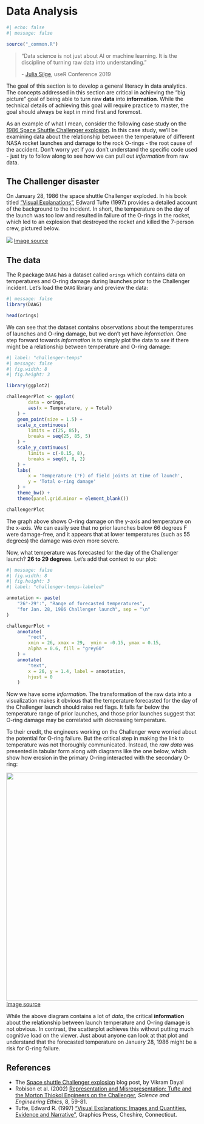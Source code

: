# Data Analysis {#sec-data-analysis .unnumbered}

```r
#| echo: false
#| message: false

source("_common.R")
```

> "Data science is not just about AI or machine learning. It is the discipline of turning raw data into understanding."
>
> \- [Julia Silge](https://juliasilge.com/), useR Conference 2019

The goal of this section is to develop a general literacy in data analytics. The concepts addressed in this section are critical in achieving the "big picture" goal of being able to turn raw **data** into **information**. While the technical details of achieving this goal will require practice to master, the goal should always be kept in mind first and foremost.

As an example of what I mean, consider the following case study on the [1986 Space Shuttle Challenger explosion](https://en.wikipedia.org/wiki/Space_Shuttle_Challenger_disaster). In this case study, we'll be examining data about the relationship between the temperature of different NASA rocket launches and damage to the rock O-rings - the root cause of the accident. Don't worry yet if you don't understand the specific code used - just try to follow along to see how we can pull out _information_ from raw data.

## The Challenger disaster

On January 28, 1986 the space shuttle Challenger exploded. In his book titled ["Visual Explanations"](https://www.edwardtufte.com/tufte/books_visex), Edward Tufte (1997) provides a detailed account of the background to the incident. In short, the temperature on the day of the launch was too low and resulted in failure of the O-rings in the rocket, which led to an explosion that destroyed the rocket and killed the 7-person crew, pictured below.

![](images/challenger_crew.jpg)
[[Image source](https://www.flickr.com/photos/gsfc/12191288154)]{.aside}

## The data

The R package `DAAG` has a dataset called `orings` which contains data on temperatures and O-ring damage during launches prior to the Challenger incident. Let's load the `DAAG` library and preview the data:

```r
#| message: false
library(DAAG)

head(orings)
```

We can see that the dataset contains observations about the temperatures of launches and O-ring damage, but we don't yet have _information_. One step forward towards _information_ is to simply plot the data to _see_ if there might be a relationship between temperature and O-ring damage:

```r
#| label: "challenger-temps"
#| message: false
#| fig.width: 8
#| fig.height: 3

library(ggplot2)

challengerPlot <- ggplot(
        data = orings, 
        aes(x = Temperature, y = Total)
    ) +
    geom_point(size = 1.5) +
    scale_x_continuous(
        limits = c(25, 85), 
        breaks = seq(25, 85, 5)
    ) +
    scale_y_continuous(
        limits = c(-0.15, 8), 
        breaks = seq(0, 8, 2)
    ) +
    labs(
        x = 'Temperature (°F) of field joints at time of launch',
        y = 'Total o-ring damage'
    ) +
    theme_bw() +
    theme(panel.grid.minor = element_blank())

challengerPlot
```

The graph above shows O-ring damage on the y-axis and temperature on the x-axis. We can easily see that no prior launches below 66 degrees F were damage-free, and it appears that at lower temperatures (such as 55 degrees) the damage was even more severe.

Now, what temperature was forecasted for the day of the Challenger launch? **26 to 29 degrees**. Let's add that context to our plot:

```r
#| message: false
#| fig.width: 8
#| fig.height: 3
#| label: "challenger-temps-labeled"

annotation <- paste(
    "26°-29°:", "Range of forecasted temperatures",
    "for Jan. 28, 1986 Challenger launch", sep = "\n"
)

challengerPlot +
    annotate(
        "rect", 
        xmin = 26, xmax = 29,  ymin = -0.15, ymax = 0.15,
        alpha = 0.6, fill = "grey60"
    ) +
    annotate(
        "text", 
        x = 26, y = 1.4, label = annotation, 
        hjust = 0
    )
```

Now we have some _information_. The transformation of the raw data into a visualization makes it obvious that the temperature forecasted for the day of the Challenger launch should raise red flags. It falls far below the temperature range of prior launches, and those prior launches suggest that O-ring damage may be correlated with decreasing temperature.

To their credit, the engineers working on the Challenger were worried about the potential for O-ring failure. But the critical step in making the link to temperature was not thoroughly communicated. Instead, the _raw data_ was presented in tabular form along with diagrams like the one below, which show how erosion in the primary O-ring interacted with the secondary O-ring:

![](images/rockets_chart.png){ width=600 }
[[Image source](https://www.edwardtufte.com/tufte/books_visex)]{.aside}

While the above diagram contains a lot of _data_, the critical **information** about the relationship between launch temperature and O-ring damage is not obvious. In contrast, the scatterplot achieves this without putting much cognitive load on the viewer. Just about anyone can look at that plot and understand that the forecasted temperature on January 28, 1986 might be a risk for O-ring failure.

## References {.unnumbered}

- The [Space shuttle Challenger explosion](https://vizdatar.wordpress.com/2015/05/06/space-shuttle-challenger-explosion-2/) blog post, by Vikram Dayal
- Robison et al. (2002) [Representation and Misrepresentation: Tufte and the Morton Thiokol Engineers on the Challenger](https://people.rit.edu/wlrgsh/FINRobison.pdf), _Science and Engineering Ethics_, 8, 59-81.
- Tufte, Edward R. (1997) ["Visual Explanations: Images and Quantities, Evidence and Narrative"](https://www.edwardtufte.com/tufte/books_visex), Graphics Press, Cheshire, Connecticut.
